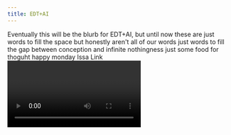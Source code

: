 ```yaml
---
title: EDT+AI
---
```



<PageDescription>
  Eventually this will be the blurb for EDT+AI, but until now these are just
  words to fill the space but honestly aren't all of our words just words to
  fill the gap between conception and infinite nothingness just some food for
  thoguht happy monday
</PageDescription>

<AnchorLinks>
  <AnchorLink href={"#"}>Issa</AnchorLink>
  <AnchorLink href={"#"}>Link</AnchorLink>
</AnchorLinks>

<Row>
<Column colMd={2} colMd={3} colLg={4}>
<ResourceCard
  href={'ibm.com'}
  subTitle={'Subtitle'}
  title={'Title'} />
</Column>
</Row>

<Row>
<Column colSm={12} colMd={12} colLg={12}>

<Video title="Test" vimeoId="235672083" />

</Column>
</Row>
